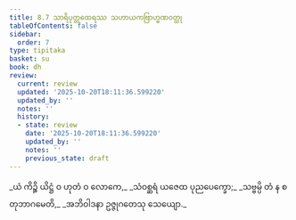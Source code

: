 ```yaml
---
title: 8.7 သာရိပုတ္တထေရဿ သဟာယကဗြာဟ္မဏဝတ္ထု
tableOfContents: false
sidebar:
  order: 7
type: tipitaka
basket: su
book: dh
review:
  current: review
  updated: '2025-10-20T18:11:36.599220'
  updated_by: ''
  notes: ''
  history:
  - state: review
    date: '2025-10-20T18:11:36.599220'
    updated_by: ''
    notes: ''
    previous_state: draft
---
```



<DynamicBreadcrumb />


<ReviewStatus review={frontmatter.review} showDetails={true} />

<HypothesisAnnotation frontmatter={frontmatter} />

<Division number="108" book="dh" e="ch" v="18" p="29">

<Paragraph number="116" type="verses" book="dh">
_ယံ ကိဉ္စိ ယိဋ္ဌံ ဝ ဟုတံ ဝ လောကေ,_  
_သံဝစ္ဆရံ ယဇေထ ပုညပေက္ခော;_  
_သဗ္ဗမ္ပိ တံ န စတုဘာဂမေတိ,_  
_အဘိဝါဒနာ ဥဇ္ဇုဂတေသု သေယျော._
</Paragraph>
</Division>